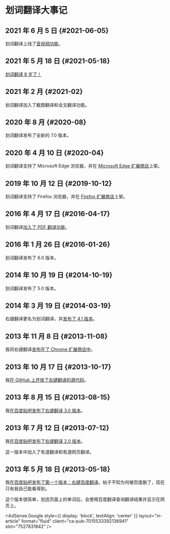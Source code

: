 
# 划词翻译大事记

## 2021 年 6 月 5 日 {#2021-06-05}

划词翻译上线了[音视频功能](./guides/video.mdx)。

## 2021 年 5 月 18 日 {#2021-05-18}

[划词翻译 8 岁了！](/blog/2021/05/16/8-years-old)

## 2021 年 2 月 {#2021-02}

划词翻译加入了截图翻译和全文翻译功能。

## 2020 年 8 月 {#2020-08}

划词翻译发布了全新的 7.0 版本。

## 2020 年 4 月 10 日 {#2020-04}

划词翻译支持了 Microsoft Edge 浏览器，并在 [Microsoft Edge 扩展商店](https://microsoftedge.microsoft.com/addons/detail/oikmahiipjniocckomdccmplodldodja)上架。

## 2019 年 10 月 12 日 {#2019-10-12}

划词翻译支持了 Firefox 浏览器，并在 [Firefox 扩展商店](https://addons.mozilla.org/zh-CN/firefox/addon/hcfy/)上架。

## 2016 年 4 月 17 日 {#2016-04-17}

划词翻译[加入了 PDF 翻译功能](https://github.com/lmk123/crx-selection-translate/pull/159)。

## 2016 年 1 月 26 日 {#2016-01-26}

划词翻译发布了 6.0 版本。

## 2014 年 10 月 19 日 {#2014-10-19}

划词翻译发布了 5.0 版本。

## 2014 年 3 月 19 日 {#2014-03-19}

右键翻译更名为划词翻译，并[发布了 4.1 版本](https://tieba.baidu.com/p/2930979270)。

## 2013 年 11 月 8 日 {#2013-11-08}

我将右键翻译[发布在了 Chrome 扩展商店中](https://chrome.google.com/webstore/detail/ikhdkkncnoglghljlkmcimlnlhkeamad)。

## 2013 年 10 月 17 日 {#2013-10-17}

我[在 GitHub 上开放了右键翻译的源代码](https://github.com/lmk123/crx-selection-translate/commit/7d92baf7fd3764ac0433755989f86f38c19f5adf)。

## 2013 年 8 月 15 日 {#2013-08-15}

我[在百度贴吧发布了右键翻译 3.0 版本](https://tieba.baidu.com/p/2532187347)。

## 2013 年 7 月 12 日 {#2013-07-12}

我[在百度贴吧发布了右键翻译 2.0 版本](https://tieba.baidu.com/p/2453244876)。

这一版本中加入了有道翻译和有道网页翻译。

## 2013 年 5 月 18 日 {#2013-05-18}

我[在百度贴吧发布了第一个版本：右键百度翻译](https://tieba.baidu.com/p/2335863519)。帖子不知为何被百度删了，现在只有我自己能看得到。

这个版本很简单，划选页面上的单词后，会使用百度翻译查询翻译结果并显示在网页上。

<AdSense.Google
  style={{ display: 'block', textAlign: 'center' }}
  layout="in-article"
  format="fluid"
  client="ca-pub-7015533392136941"
  slot="7527831842"
/>
